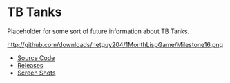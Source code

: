 = TB Tanks =

Placeholder for some sort of future information about TB Tanks.

http://github.com/downloads/netguy204/1MonthLispGame/Milestone16.png

* [http://github.com/netguy204/1MonthLispGame Source Code]
* [http://github.com/netguy204/1MonthLispGame/downloads Releases]
* [http://wiki.github.com/netguy204/1MonthLispGame/ Screen Shots]